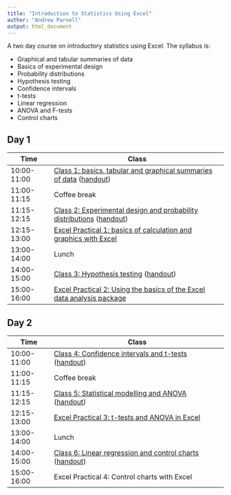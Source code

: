 ```yaml
---
title: "Introduction to Statistics Using Excel"
author: "Andrew Parnell"
output: html_document
---
```


A two day course on introductory statistics using Excel. The syllabus is:

- Graphical and tabular summaries of data
- Basics of experimental design
- Probability distributions
- Hypothesis testing
- Confidence intervals
- t-tests
- Linear regression
- ANOVA and F-tests
- Control charts

## Day 1

Time  | Class
------------- | ----------------------------------------------------
10:00-11:00 | [Class 1: basics, tabular and graphical summaries of data](https://rawgit.com/andrewcparnell/intro_stats_with_excel/master/class_notes/class_1_basics.pdf) ([handout](https://rawgit.com/andrewcparnell/intro_stats_with_excel/master/class_notes/class_1_basics_handout.pdf))
11:00-11:15 | Coffee break
11:15-12:15 | [Class 2: Experimental design and probability distributions](https://rawgit.com/andrewcparnell/intro_stats_with_excel/master/class_notes/class_2_exp_design_probability.pdf) ([handout](https://rawgit.com/andrewcparnell/intro_stats_with_excel/master/class_notes/class_2_exp_design_probability_handout.pdf))
12:15-13:00 | [Excel Practical 1: basics of calculation and graphics with Excel](https://rawgit.com/andrewcparnell/intro_stats_with_excel/master/practicals/practical_1_calculation_graphics.pdf) 
13:00-14:00 | Lunch 
14:00-15:00 | [Class 3: Hypothesis testing](https://rawgit.com/andrewcparnell/intro_stats_with_excel/master/class_notes/class_3_hypothesis_testing.pdf) ([handout](https://rawgit.com/andrewcparnell/intro_stats_with_excel/master/class_notes/class_3_hypothesis_testing_handout.pdf))
15:00-16:00 | [Excel Practical 2: Using the basics of the Excel data analysis package](https://rawgit.com/andrewcparnell/intro_stats_with_excel/master/practicals/practical_2_Excel_data_analysis.pdf) 

## Day 2

Time  | Class
------------- | ----------------------------------------------------
10:00-11:00 | [Class 4: Confidence intervals and t-tests](https://rawgit.com/andrewcparnell/intro_stats_with_excel/master/class_notes/class_4_confidence_intervals_t_tests.pdf) ([handout](https://rawgit.com/andrewcparnell/intro_stats_with_excel/master/class_notes/class_4_confidence_intervals_t_tests_handout.pdf))
11:00-11:15 | Coffee break
11:15-12:15 | [Class 5: Statistical modelling and ANOVA](https://rawgit.com/andrewcparnell/intro_stats_with_excel/master/class_notes/class_5_modelling_and_ANOVA.pdf) ([handout](https://rawgit.com/andrewcparnell/intro_stats_with_excel/master/class_notes/class_5_modelling_and_ANOVA_handout.pdf))
12:15-13:00 | [Excel Practical 3: t-tests and ANOVA in Excel](https://rawgit.com/andrewcparnell/intro_stats_with_excel/master/practicals/practical_3_ttests_ANOVA.pdf) 
13:00-14:00 | Lunch 
14:00-15:00 | [Class 6: Linear regression and control charts](https://rawgit.com/andrewcparnell/intro_stats_with_excel/master/class_notes/class_6_linear_regression_control_charts.pdf) ([handout](https://rawgit.com/andrewcparnell/intro_stats_with_excel/master/class_notes/class_6_linear_regression_control_charts_handout.pdf))
15:00-16:00 | Excel Practical 4: Control charts with Excel 


